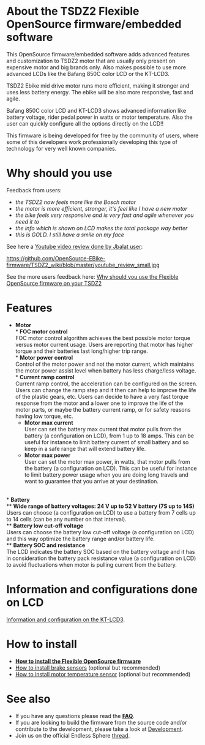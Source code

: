 
= About the TSDZ2 Flexible OpenSource firmware/embedded software =

This OpenSource firmware/embedded software adds advanced features and customization to TSDZ2 motor that are usually only present on expensive motor and big brands only. Also makes possible to use more advanced LCDs like the Bafang 850C color LCD or the KT-LCD3.

TSDZ2 Ebike mid drive motor runs more efficient, making it stronger and uses less battery energy. The ebike will be also more responsive, fast and agile.

Bafang 850C color LCD and KT-LCD3 shows advanced information like battery voltage, rider pedal power in watts or motor temperature. Also the user can quickly configure all the options directly on the LCD!!

This firmware is being developed for free by the community of users, where some of this developers work professionally developing this type of technology for very well known companies.

= Why should you use =

Feedback from users:
* ''the TSDZ2 now feels more like the Bosch motor''
* ''the motor is more efficient, stronger, it's feel like I have a new motor''
* ''the bike feels very responsive and is very fast and agile whenever you need it to''
* ''the info which is shown on LCD makes the total package way better''
* ''this is GOLD. I still have a smile on my face''

See here a [https://www.youtube.com/watch?v=IrWn6e8bIuQ Youtube video review done by Jbalat user]:

[[https://github.com/OpenSource-EBike-firmware/TSDZ2_wiki/blob/master/youtube_review_small.jpg]]

See the more users feedback here: [[Why should you use the Flexible OpenSource firmware on your TSDZ2]]

= Features =
* '''Motor'''<br>
** '''FOC motor control'''<br>FOC motor control algorithm achieves the best possible motor torque versus motor current usage. Users are reporting that motor has higher torque and their batteries last long/higher trip range.<br>
** '''Motor power control'''<br>Control of the motor power and not the motor current, which maintains the motor power assist level when battery has less charge/less voltage.<br>
** '''Current ramp control'''<br>Current ramp control, the acceleration can be configured on the screen. Users can change the ramp step and it then can help to improve the life of the plastic gears, etc. Users can decide to have a very fast torque response from the motor and a lower one to improve the life of the motor parts, or maybe the battery current ramp, or for safety reasons having low torque, etc.
** '''Motor max current'''<br>User can set the battery max current that motor pulls from the battery (a configuration on LCD), from 1 up to 18 amps. This can be useful for instance to limit battery current of small battery and so keep in a safe range that will extend battery life.<br>
** '''Motor max power'''<br>User can set the motor max power, in watts, that motor pulls from the battery (a configuration on LCD). This can be useful for instance to limit battery power usage when you are doing long travels and want to guarantee that you arrive at your destination.<br>
<br>
* '''Battery'''<br>
** '''Wide range of battery voltages: 24 V up to 52 V battery (7S up to 14S)'''<br>Users can choose (a configuration on LCD) to use a battery from 7 cells up to 14 cells (can be any number on that interval).<br>
** '''Battery low cut-off voltage'''<br>Users can choose the battery low cut-off voltage (a configuration on LCD) and this way optimize the battery range and/or battery life.<br>
** '''Battery SOC and resistance '''<br>The LCD indicates the battery SOC based on the battery voltage and it has in consideration the battery pack resistance value (a configuration on LCD) to avoid fluctuations when motor is pulling current from the battery.<br>

= Information and configurations done on LCD =

[[Usage and configuration of firmware version 0.17.x| Information and configuration on the KT-LCD3]].

= How to install =

* '''[[How to install the Flexible OpenSource firmware]]'''
* [[How to install brake sensors]] (optional but recommended)
* [[How to install motor temperature sensor]] (optional but recommended)

= See also =
* If you have any questions please read the '''[[FAQ|FAQ]]'''.
* If you are looking to build the firmware from the source code and/or contribute to the development, please take a look at [[Development]].
* Join us on the official Endless Sphere [https://endless-sphere.com/forums/viewtopic.php?f=28&t=79788 thread].